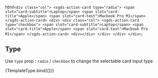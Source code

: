   html`
    <div class="col">
      <sgds-action-card type="radio">
        <span slot="card-subtitle">Laptop</span>
        <span slot="card-title">Apple</span>
        <span slot="card-text">Macbook Pro M1</span>
      </sgds-action-card>
      <div>
        <div class="col">
          <sgds-action-card type="checkbox">
            <span slot="card-subtitle">Laptop</span>
            <span slot="card-title">Apple</span>
            <span slot="card-text">Macbook Pro M1</span>
          </sgds-action-card>
          <div></div>
        </div>
      </div>
    </div>
  `;

## Type

Use `type` prop : `radio` / `checkbox` to change the selectable card input type

<Canvas>
  <Story name="Type">{TemplateType.bind({})}</Story>
</Canvas>

